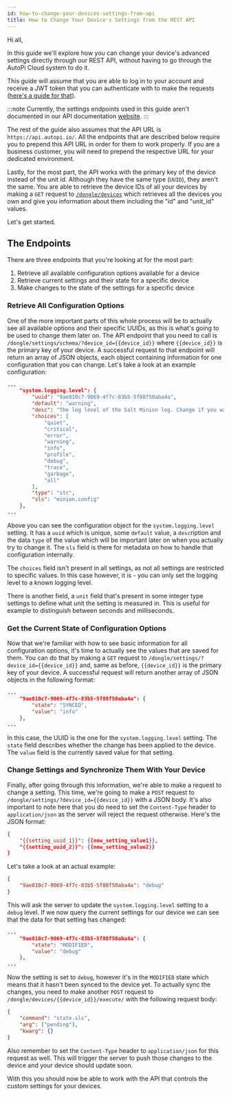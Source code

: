 ```yaml
---
id: how-to-change-your-devices-settings-from-api
title: How to Change Your Device's Settings from the REST API
---
```



Hi all,

In this guide we'll explore how you can change your device's advanced settings directly through our
REST API, without having to go through the AutoPi Cloud system to do it.

This guide will assume that you are able to log in to your account and receive a JWT token that you
can authenticate with to make the requests ([here's a guide for that](./index.md)).

:::note
Currently, the settings endpoints used in this guide aren't documented in our API documentation
[website](https://api.autopi.io).
:::

The rest of the guide also assumes that the API URL is `https://api.autopi.io/`. All the endpoints
that are described below require you to prepend this API URL in order for them to work properly. If
you are a business customer, you will need to prepend the respective URL for your dedicated
environment.

Lastly, for the most part, the API works with the primary key of the device instead of the unit id.
Although they have the same type (`UUID`), they aren't the same. You are able to retrieve the
device IDs of all your devices by making a `GET` request to [`/dongle/devices`](https://api.autopi.io/#/dongle/dongle_devices_list)
which retrieves all the devices you own and give you information about them including the "id" and
"unit_id" values. 

Let's get started.

## The Endpoints

There are three endpoints that you're looking at for the most part:
1. Retrieve all available configuration options available for a device
2. Retrieve current settings and their state for a specific device
3. Make changes to the state of the settings for a specific device

### Retrieve All Configuration Options

One of the more important parts of this whole process will be to actually see all available options
and their specific UUIDs, as this is what's going to be used to change them later on. The API
endpoint that you need to call is `/dongle/settings/schema/?device_id={{device_id}}` where
`{{device_id}}` is the primary key of your device. A successful request to that endpoint will
return an array of JSON objects, each object containing information for one configuration that you
can change. Let's take a look at an example configuration:

```json
...
    "system.logging.level": {
        "uuid": "9ae810c7-9069-4f7c-83b5-5f88f50aba4a",
        "default": "warning",
        "desc": "The log level of the Salt Minion log. Change if you want more detailed logging.",
        "choices": [
            "quiet",
            "critical",
            "error",
            "warning",
            "info",
            "profile",
            "debug",
            "trace",
            "garbage",
            "all"
        ],
        "type": "str",
        "sls": "minion.config"
    },
...
```

Above you can see the configuration object for the `system.logging.level` setting. It has a `uuid`
which is unique, some `default` value, a `desc`ription and the data `type` of the value which will
be important later on when you actually try to change it. The `sls` field is there for metadata on
how to handle that configuration internally.

The `choices` field isn't present in all settings, as not all settings are restricted to specific
values. In this case however, it is - you can only set the logging level to a known logging level.

There is another field, a `unit` field that's present in some integer type settings to define what
unit the setting is measured in. This is useful for example to distinguish between seconds and
milliseconds.

### Get the Current State of Configuration Options

Now that we're familiar with how to see basic information for all configuration options, it's time
to actually see the values that are saved for them. You can do that by making a `GET` request to
`/dongle/settings/?device_id={{device_id}}` and, same as before, `{{device_id}}` is the primary key
of your device. A successful request will return another array of JSON objects in the following
format:

```json
...
    "9ae810c7-9069-4f7c-83b5-5f88f50aba4a": {
        "state": "SYNCED",
        "value": "info"
    },
...
```

In this case, the UUID is the one for the `system.logging.level` setting. The `state` field
describes whether the change has been applied to the device. The `value` field is the currently
saved value for that setting.

### Change Settings and Synchronize Them With Your Device

Finally, after going through this information, we're able to make a request to change a setting.
This time, we're going to make a `POST` request to `/dongle/settings/?device_id={{device_id}}` with
a JSON body. It's also important to note here that you do need to set the `Content-Type` header to
`application/json` as the server will reject the request otherwise. Here's the JSON format:

```json
{
    "{{setting_uuid_1}}": {{new_setting_value1}},
    "{{setting_uuid_2}}": {{new_setting_value2}}
}
```

Let's take a look at an actual example:

```json
{
    "9ae810c7-9069-4f7c-83b5-5f88f50aba4a": "debug"
}
```

This will ask the server to update the `system.logging.level` setting to a `debug` level. If we now
query the current settings for our device we can see that the data for that setting has changed:

```json
...
    "9ae810c7-9069-4f7c-83b5-5f88f50aba4a": {
        "state": "MODIFIED",
        "value": "debug"
    },
...
```

Now the setting is set to `debug`, however it's in the `MODIFIED` state which means that it hasn't
been synced to the device yet. To actually sync the changes, you need to make another `POST` request
to `/dongle/devices/{{device_id}}/execute/` with the following request body:

```json
{
    "command": "state.sls",
    "arg": ["pending"],
    "kwarg": {}
}
```

Also remember to set the `Content-Type` header to `application/json` for this request as well. This
will trigger the server to push those changes to the device and your device should update soon.

With this you should now be able to work with the API that controls the custom settings for your
devices.

<Discussion
  url="https://community.autopi.io/t/changing-devices-custom-settings-through-rest-api/2438"
  title="Changing devices’ custom settings through REST API"
/>